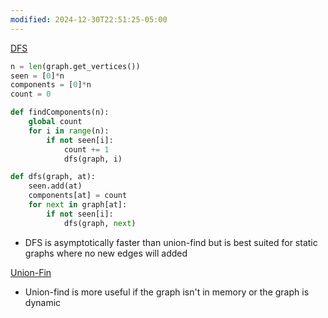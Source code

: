 ```yaml
---
modified: 2024-12-30T22:51:25-05:00
---
```

[DFS](/Graphs/DFS.mdx)
```python
n = len(graph.get_vertices())
seen = [0]*n
components = [0]*n
count = 0

def findComponents(n):
	global count
	for i in range(n):
		if not seen[i]:
			count += 1
			dfs(graph, i)

def dfs(graph, at):
	seen.add(at)
	components[at] = count
	for next in graph[at]:
		if not seen[i]:
			dfs(graph, next)
```

- DFS is asymptotically faster than union-find but is best suited for static graphs where no new edges will added

[Union-Fin](/Graphs/Union-Find.mdx)
- Union-find is more useful if the graph isn't in memory or the graph is dynamic